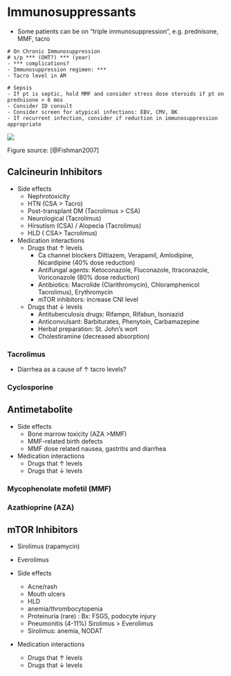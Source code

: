 # Immunosuppressants

-   Some patients can be on "triple immunosuppression", e.g. prednisone, MMF, tacro

<!-- -->

    # On Chronic Immunosuppression
    # s/p *** (OHT?) *** (year)
    - *** complications?
    - Immunosuppression regimen: ***
    - Tacro level in AM

    # Sepsis
    - If pt is septic, hold MMF and consider stress dose steroids if pt on prednisone > 6 mos
    - Consider ID consult
    - Consider screen for atypical infections: EBV, CMV, BK
    - If recurrent infection, consider if reduction in immunosuppression appropriate

![](images/paste-1ADB81DD.png)

Figure source: [@Fishman2007]

## Calcineurin Inhibitors

-   Side effects
    -   Nephrotoxicity
    -   HTN (CSA \> Tacro)
    -   Post-transplant DM (Tacrolimus \> CSA)
    -   Neurological (Tacrolimus)
    -   Hirsutism (CSA) / Alopecia (Tacrolimus)
    -   HLD ( CSA\> Tacrolimus)
-   Medication interactions
    -   Drugs that ↑ levels
        -   Ca channel blockers Diltiazem, Verapamil, Amlodipine, Nicardipine (40% dose reduction)
        -   Antifungal agents: Ketoconazole, Fluconazole, Itraconazole, Voriconazole (80% dose reduction)
        -   Antibiotics: Macrolide (Clarithromycin), Chloramphenicol Tacrolimus), Erythromycin
        -   mTOR inhibitors: increase CNI level
    -   Drugs that ↓ levels
        -   Antituberculosis drugs: Rifampn, Rifabun, Isoniazid
        -   Anticonvulsant: Barbiturates, Phenytoin, Carbamazepine
        -   Herbal preparation: St. John's wort
        -   Cholestiramine (decreased absorption)

### Tacrolimus

-   Diarrhea as a cause of ↑ tacro levels?

### Cyclosporine

## Antimetabolite

-   Side effects
    -   Bone marrow toxicity (AZA \>MMF)
    -   MMF-related birth defects
    -   MMF dose related nausea, gastritis and diarrhea
-   Medication interactions
    -   Drugs that ↑ levels
    -   Drugs that ↓ levels

### Mycophenolate mofetil (MMF)

### Azathioprine (AZA)

## mTOR Inhibitors

-   Sirolimus (rapamycin)

-   Everolimus

-   Side effects

    -   Acne/rash
    -   Mouth ulcers
    -   HLD
    -   anemia/thrombocytopenia
    -   Proteinuria (rare) : Bx: FSGS, podocyte injury
    -   Pneumonitis (4-11%) Sirolimus \> Everolimus
    -   Sirolimus: anemia, NODAT

-   Medication interactions

    -   Drugs that ↑ levels
    -   Drugs that ↓ levels
